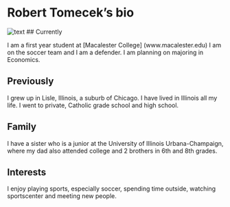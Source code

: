 Robert Tomecek's bio  
===================
![text](http://www.dailyherald.com/apps/pbcsi.dll/bilde?Site=DA&Date=20121025&Category=SPORTS&ArtNo=710259556&Ref=EP&NewTbl=1&item=18&maxw=182&maxh=291&Q=70&&updated=)
## Currently 

I am a first year student at [Macalester College] (www.macalester.edu) 
I am on the soccer team and I am a defender. I am planning on majoring in Economics.
 
## Previously

I grew up in Lisle, Illinois, a suburb of Chicago. I have lived in Illinois all my life. I went to private, Catholic grade school and high school.

## Family

I have a sister who is a junior at the University of Illinois Urbana-Champaign, where my dad also attended college and 2 brothers in 6th and 8th grades.

## Interests
I enjoy playing sports, especially soccer, spending time outside, watching sportscenter and meeting new people.